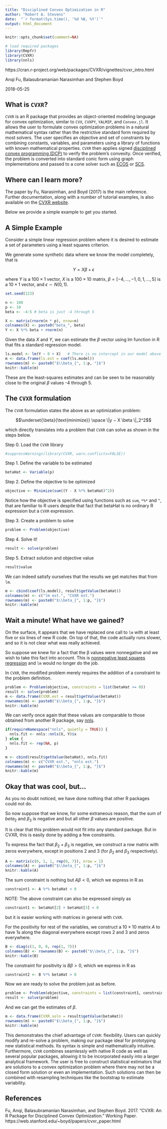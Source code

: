 ```yaml
---
title: "Disciplined Convex Optimization in R"
author: "Robert A. Stevens"
date:  "`r format(Sys.time(), '%d %B, %Y')`"
output: html_document
---
```


```r
knitr::opts_chunk$set(comment=NA)

# load required packages
library(Rmpfr)
library(CVXR)
library(nnls)
```

https://cran.r-project.org/web/packages/CVXR/vignettes/cvxr_intro.html

Anqi Fu, Balasubramanian Narasimhan and Stephen Boyd

2018-05-25

## What is `CVXR`?

`CVXR` is an R package that provides an object-oriented modeling language for convex optimization, similar to `CVX`, `CVXPY`, `YALMIP`, and `Convex.jl`. It allows the user to formulate convex optimization problems in a natural mathematical syntax rather than the restrictive standard form required by most solvers. The user specifies an objective and set of constraints by combining constants, variables, and parameters using a library of functions with known mathematical properties. `CVXR` then applies signed [disciplined convex programming (DCP)](https://cvxr.rbind.io) to verify the problem’s convexity. Once verified, the problem is converted into standard conic form using graph implementations and passed to a cone solver such as [ECOS](https://github.com/embotech/ecos) or [SCS](https://github.com/cvxgrp/scs).

## Where can I learn more?

The paper by Fu, Narasimhan, and Boyd (2017) is the main reference. Further documentation, along with a number of tutorial examples, is also available on the [CVXR website](https://cvxr.rbind.io).

Below we provide a simple example to get you started.

## A Simple Example

Consider a simple linear regression problem where it is desired to estimate a set of parameters using a least squares criterion.

We generate some synthetic data where we know the model completely, that is

$$Y = Xβ + \epsilon$$

where $Y$ is a $100×1$ vector, $X$ is a $100×10$ matrix, $\beta = [−4,… , −1, 0, 1, …, 5]$ is a $10×1$ vector, and $\epsilon ∼ N(0, 1)$.

```r
set.seed(123)

n <- 100
p <- 10
beta <- -4:5 # beta is just -4 through 5

X <- matrix(rnorm(n * p), nrow=n)
colnames(X) <- paste0("beta_", beta)
Y <- X %*% beta + rnorm(n)
```

Given the data $X$ and $Y$, we can estimate the $\beta$ vector using lm function in R that fits a standard regression model.

```r
ls.model <- lm(Y ~ 0 + X)   # There is no intercept in our model above
m <- data.frame(ls.est = coef(ls.model))
rownames(m) <- paste0("$\\beta_{", 1:p, "}$")
knitr::kable(m)
```

These are the least-squares estimates and can be seen to be reasonably close to the original $\beta$ values -4 through 5.

## The `CVXR` formulation

The `CVXR` formulation states the above as an optimization problem:

$$\underset{\beta}{\text{minimize}} \space \|y − X \beta \|_2^2$$
 
which directly translates into a problem that `CVXR` can solve as shown in the steps below.

Step 0. Load the `CVXR` library

```r
#suppressWarnings(library(CVXR, warn.conflicts=FALSE))
```

Step 1. Define the variable to be estimated

```r
betaHat <- Variable(p)
```

Step 2. Define the objective to be optimized

```r
objective <- Minimize(sum((Y - X %*% betaHat)^2))
```

Notice how the objective is specified using functions such as `sum`, `*%*` and `^`, that are familiar to R users despite that fact that betaHat is no ordinary R expression but a `CVXR` expression.

Step 3. Create a problem to solve

```r
problem <- Problem(objective)
```

Step 4. Solve it!

```r
result <- solve(problem)
```

Step 5. Extract solution and objective value

```r
result$value
```

We can indeed satisfy ourselves that the results we get matches that from `lm`.

```r
m <- cbind(coef(ls.model), result$getValue(betaHat))
colnames(m) <- c("lm est.", "CVXR est.")
rownames(m) <- paste0("$\\beta_{", 1:p, "}$")
knitr::kable(m)
```

## Wait a minute! What have we gained?

On the surface, it appears that we have replaced one call to `lm` with at least five or six lines of new R code. On top of that, the code actually runs slower, and so it is not clear what was really achieved.

So suppose we knew for a fact that the β values were nonnegative and we wish to take this fact into account. This is [nonnegative least squares regression](https://en.wikipedia.org/wiki/Non-negative_least_squares) and `lm` would no longer do the job.

In `CVXR`, the modified problem merely requires the addition of a constraint to the problem definition.

```r
problem <- Problem(objective, constraints = list(betaHat >= 0))
result <- solve(problem)
m <- data.frame(CVXR.est = result$getValue(betaHat))
rownames(m) <- paste0("$\\beta_{", 1:p, "}$")
knitr::kable(m)
```

We can verify once again that these values are comparable to those obtained from another R package, say [nnls](https://cran.r-project.org/web/packages/nnls/index.html).

```r
if(requireNamespace("nnls", quietly = TRUE)) {
  nnls.fit <- nnls::nnls(X, Y)$x
} else {
  nnls.fit <- rep(NA, p)
}
```

```r
m <- cbind(result$getValue(betaHat), nnls.fit)
colnames(m) <- c("CVXR est.", "nnls est.")
rownames(m) <- paste0("$\\beta_{", 1:p, "}$")
knitr::kable(m)
```

## Okay that was cool, but…

As you no doubt noticed, we have done nothing that other R packages could not do.

So now suppose that we know, for some extraneous reason, that the sum of $beta_2$ and $\beta_3$ is negative and but all other $\beta$ values are positive.

It is clear that this problem would not fit into any standard package. But in CVXR, this is easily done by adding a few constraints.

To express the fact that $\beta_2 + \beta_3$ is negative, we construct a row matrix with zeros everywhere, except in positions 2 and 3 (for $\beta_2$ and $\beta_3$ respectively).

```r
A <- matrix(c(0, 1, 1, rep(0, 7)), nrow = 1)
colnames(A) <- paste0("$\\beta_{", 1:p, "}$")
knitr::kable(A)
```

The sum constraint is nothing but $A\beta < 0$, which we express in R as

```r
constraint1 <- A %*% betaHat < 0
```

NOTE: The above constraint can also be expressed simply as

```r
constraint1 <- betaHat[2] + betaHat[3] < 0
```

but it is easier working with matrices in general with `CVXR`.

For the positivity for rest of the variables, we construct a $10×10$ matrix $A$ to have 1s along the diagonal everywhere except rows 2 and 3 and zeros everywhere.

```r
B <- diag(c(1, 0, 0, rep(1, 7)))
colnames(B) <- rownames(B) <- paste0("$\\beta_{", 1:p, "}$")
knitr::kable(B)
```

The constraint for positivity is $B \beta > 0$, which we express in R as

```r
constraint2 <- B %*% betaHat > 0
```

Now we are ready to solve the problem just as before.

```r
problem <- Problem(objective, constraints = list(constraint1, constraint2))
result <- solve(problem)
```

And we can get the estimates of $\beta$.

```r
m <- data.frame(CVXR.soln = result$getValue(betaHat))
rownames(m) <- paste0("$\\beta_{", 1:p, "}$")
knitr::kable(m)
```

This demonstrates the chief advantage of `CVXR`: flexibility. Users can quickly modify and re-solve a problem, making our package ideal for prototyping new statistical methods. Its syntax is simple and mathematically intuitive. Furthermore, `CVXR` combines seamlessly with native R code as well as several popular packages, allowing it to be incorporated easily into a larger analytical framework. The user is free to construct statistical estimators that are solutions to a convex optimization problem where there may not be a closed form solution or even an implementation. Such solutions can then be combined with resampling techniques like the bootstrap to estimate variability.

## References

Fu, Anqi, Balasubramanian Narasimhan, and Stephen Boyd. 2017. “CVXR: An R Package for Disciplined Convex Optimization.” Working Paper. https://web.stanford.edu/~boyd/papers/cvxr_paper.html
